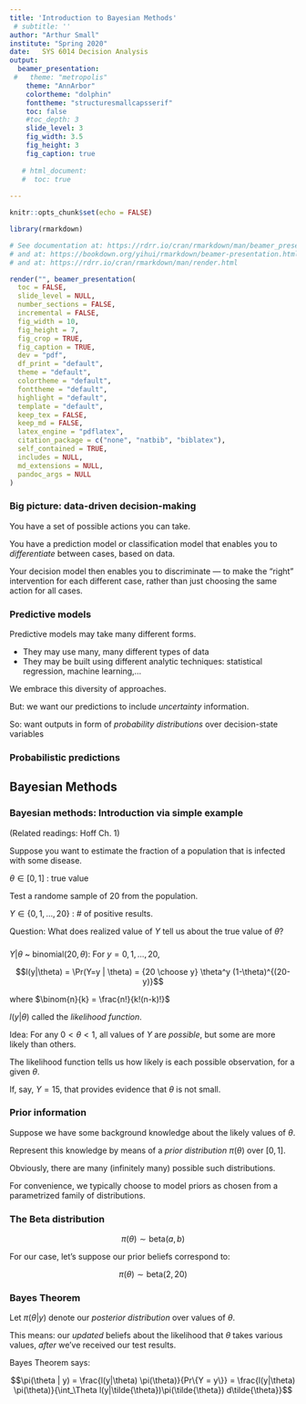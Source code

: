 ```yaml
---
title: 'Introduction to Bayesian Methods'
 # subtitle: ''
author: "Arthur Small"
institute: "Spring 2020" 
date:   SYS 6014 Decision Analysis
output:
  beamer_presentation:
 #   theme: "metropolis"
    theme: "AnnArbor"
    colortheme: "dolphin"
    fonttheme: "structuresmallcapsserif"
    toc: false
    #toc_depth: 3
    slide_level: 3
    fig_width: 3.5
    fig_height: 3
    fig_caption: true
    
   # html_document:
   #  toc: true
   
---
```


```r
knitr::opts_chunk$set(echo = FALSE)
```


```r
library(rmarkdown)

# See documentation at: https://rdrr.io/cran/rmarkdown/man/beamer_presentation.html
# and at: https://bookdown.org/yihui/rmarkdown/beamer-presentation.html
# and at: https://rdrr.io/cran/rmarkdown/man/render.html

render("", beamer_presentation(
  toc = FALSE,
  slide_level = NULL,
  number_sections = FALSE,
  incremental = FALSE,
  fig_width = 10,
  fig_height = 7,
  fig_crop = TRUE,
  fig_caption = TRUE,
  dev = "pdf",
  df_print = "default",
  theme = "default",
  colortheme = "default",
  fonttheme = "default",
  highlight = "default",
  template = "default",
  keep_tex = FALSE,
  keep_md = FALSE,
  latex_engine = "pdflatex",
  citation_package = c("none", "natbib", "biblatex"),
  self_contained = TRUE,
  includes = NULL,
  md_extensions = NULL,
  pandoc_args = NULL
)
```


### Big picture: data-driven decision-making

You have a set of possible actions you can take.

You have a prediction model or classification model that enables you to *differentiate* between cases, based on data.

Your decision model then enables you to discriminate --- to make the "right" intervention for each different case, rather than just choosing the same action for all cases.
 
### Predictive models

Predictive models may take many different forms. 

  * They may use many, many different types of data
  * They may be built using different analytic techniques: statistical regression, machine learning,$\ldots$

We embrace this diversity of approaches.

But: we want our predictions to include *uncertainty* information.

So: want outputs in form of *probability distributions* over decision-state variables


### Probabilistic predictions




## Bayesian Methods



### Bayesian methods: Introduction via simple example

(Related readings: Hoff Ch. 1)

Suppose you want to estimate the fraction of a population that is infected with some disease.

$\theta \in [0,1]$ : true value

Test a randome sample of $20$ from the population. 

$Y \in \{0,1,\ldots,20\}$ : # of positive results.

Question: What does realized value of $Y$ tell us about the true value of $\theta$?

###

$Y | \theta$ ~ binomial$(20,\theta)$: For $y = 0, 1, \ldots, 20$,

$$l(y|\theta) = \Pr(Y=y | \theta) = {20 \choose y} \theta^y (1-\theta)^{(20-y)}$$

where $\binom{n}{k} = \frac{n!}{k!(n-k)!}$

$l(y|\theta)$ called the *likelihood function*.

Idea: For any $0< \theta < 1$, all values of $Y$ are *possible*, but some are more likely than others. 

The likelihood function tells us how likely is each possible observation, for a given $\theta$.

If, say, $Y = 15$, that provides evidence that $\theta$ is not small.

### Prior information

Suppose we have some background knowledge about the likely values of $\theta$. 

Represent this knowledge by means of a *prior distribution* $\pi(\theta)$ over $[0,1]$.

Obviously, there are many (infinitely many) possible such distributions. 

For convenience, we typically choose to model priors as chosen from a parametrized family of distributions.

### The Beta distribution

$$\pi(\theta) \sim \text{beta}(a,b)$$

For our case, let's suppose our prior beliefs correspond to:

$$\pi(\theta) \sim \text{beta}(2,20)$$


### Bayes Theorem

Let $\pi(\theta | y)$ denote our *posterior distribution* over values of $\theta$.

This means: our *updated* beliefs about the likelihood that $\theta$ takes various values, *after* we've received our test results.

Bayes Theorem says:



$$\pi(\theta | y) = \frac{l(y|\theta) \pi(\theta)}{Pr\{Y = y\}} 
                  = \frac{l(y|\theta) \pi(\theta)}{\int_\Theta l(y|\tilde{\theta})\pi(\tilde{\theta}) d\tilde{\theta}}$$



